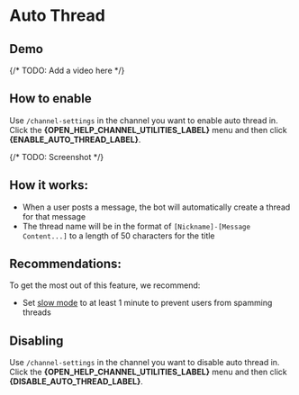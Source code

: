 
# Auto Thread

## Demo


<ReactPlayer url='https://youtu.be/3pGDHWke6Wg' controls muted loop/>

<TryLiveDemo/>

{/* TODO: Add a video here */}



## How to enable

Use `/channel-settings` in the channel you want to enable auto thread in. Click the **{OPEN_HELP_CHANNEL_UTILITIES_LABEL}** menu and then click **{ENABLE_AUTO_THREAD_LABEL}**.

{/* TODO: Screenshot */}

## How it works:

- When a user posts a message, the bot will automatically create a thread for that message
- The thread name will be in the format of `[Nickname]-[Message Content...]` to a length of 50 characters for the title

## Recommendations:

To get the most out of this feature, we recommend:
- Set [slow mode](https://support.discord.com/hc/en-us/articles/360016150952-Slowmode-Slllooowwwiiinng-down-your-channel) to at least 1 minute to prevent users from spamming threads


## Disabling

Use `/channel-settings` in the channel you want to disable auto thread in. Click the **{OPEN_HELP_CHANNEL_UTILITIES_LABEL}** menu and then click **{DISABLE_AUTO_THREAD_LABEL}**.
